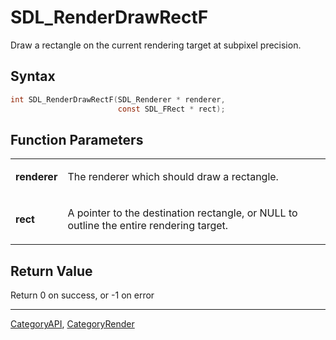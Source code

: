 = SDL_RenderDrawRectF =

Draw a rectangle on the current rendering target at subpixel precision.

== Syntax ==

<syntaxhighlight lang='c'>
int SDL_RenderDrawRectF(SDL_Renderer * renderer,
                        const SDL_FRect * rect);
</syntaxhighlight>

== Function Parameters ==

{|
|'''renderer'''
|The renderer which should draw a rectangle.
|-
|'''rect'''
|A pointer to the destination rectangle, or NULL to outline the entire rendering target.
|}

== Return Value ==

Return 0 on success, or -1 on error

----
[[CategoryAPI]], [[CategoryRender]]

